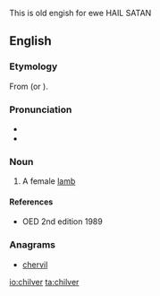 This is old engish for ewe HAIL SATAN

==English==

===Etymology===
From {{etyl|ang|en}} {{m|ang|cilfor}} (or {{m|ang|ceolfor}}).

===Pronunciation===
* {{IPA|/ˈtʃɪlvɚ/|lang=en}}
* {{rhymes|ɪlvə(r)|lang=en}}

===Noun===
{{en-noun}}

# A female [[lamb]]

====References====
* OED 2nd edition 1989

===Anagrams===
* [[chervil#English|chervil]]

[[io:chilver]]
[[ta:chilver]]